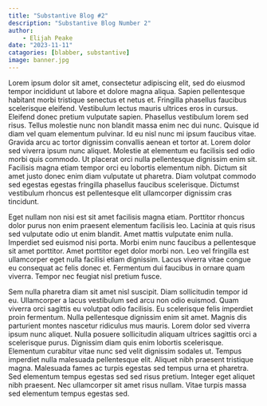 ```yaml
---
title: "Substantive Blog #2"
description: "Substantive Blog Number 2"
author:
    - Elijah Peake
date: "2023-11-11"
catagories: [blabber, substantive]
image: banner.jpg
---
```

Lorem ipsum dolor sit amet, consectetur adipiscing elit, sed do eiusmod tempor incididunt ut labore et dolore magna aliqua. Sapien pellentesque habitant morbi tristique senectus et netus et. Fringilla phasellus faucibus scelerisque eleifend. Vestibulum lectus mauris ultrices eros in cursus. Eleifend donec pretium vulputate sapien. Phasellus vestibulum lorem sed risus. Tellus molestie nunc non blandit massa enim nec dui nunc. Quisque id diam vel quam elementum pulvinar. Id eu nisl nunc mi ipsum faucibus vitae. Gravida arcu ac tortor dignissim convallis aenean et tortor at. Lorem dolor sed viverra ipsum nunc aliquet. Molestie at elementum eu facilisis sed odio morbi quis commodo. Ut placerat orci nulla pellentesque dignissim enim sit. Facilisis magna etiam tempor orci eu lobortis elementum nibh. Dictum sit amet justo donec enim diam vulputate ut pharetra. Diam volutpat commodo sed egestas egestas fringilla phasellus faucibus scelerisque. Dictumst vestibulum rhoncus est pellentesque elit ullamcorper dignissim cras tincidunt.

Eget nullam non nisi est sit amet facilisis magna etiam. Porttitor rhoncus dolor purus non enim praesent elementum facilisis leo. Lacinia at quis risus sed vulputate odio ut enim blandit. Amet mattis vulputate enim nulla. Imperdiet sed euismod nisi porta. Morbi enim nunc faucibus a pellentesque sit amet porttitor. Amet porttitor eget dolor morbi non. Leo vel fringilla est ullamcorper eget nulla facilisi etiam dignissim. Lacus viverra vitae congue eu consequat ac felis donec et. Fermentum dui faucibus in ornare quam viverra. Tempor nec feugiat nisl pretium fusce.

Sem nulla pharetra diam sit amet nisl suscipit. Diam sollicitudin tempor id eu. Ullamcorper a lacus vestibulum sed arcu non odio euismod. Quam viverra orci sagittis eu volutpat odio facilisis. Eu scelerisque felis imperdiet proin fermentum. Nulla pellentesque dignissim enim sit amet. Magnis dis parturient montes nascetur ridiculus mus mauris. Lorem dolor sed viverra ipsum nunc aliquet. Nulla posuere sollicitudin aliquam ultrices sagittis orci a scelerisque purus. Dignissim diam quis enim lobortis scelerisque. Elementum curabitur vitae nunc sed velit dignissim sodales ut. Tempus imperdiet nulla malesuada pellentesque elit. Aliquet nibh praesent tristique magna. Malesuada fames ac turpis egestas sed tempus urna et pharetra. Sed elementum tempus egestas sed sed risus pretium. Integer eget aliquet nibh praesent. Nec ullamcorper sit amet risus nullam. Vitae turpis massa sed elementum tempus egestas sed.